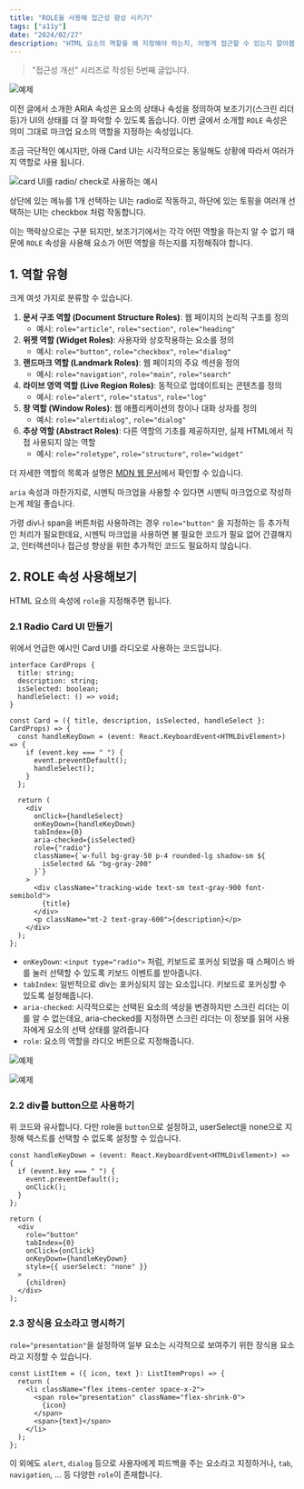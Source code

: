 ```yaml
---
title: "ROLE을 사용해 접근성 향상 시키기"
tags: ["a11y"]
date: "2024/02/27"
description: "HTML 요소의 역할을 왜 지정해야 하는지, 어떻게 접근할 수 있는지 알아봅니다."
---
```


> "접근성 개선" 시리즈로 작성된 5번째 글입니다.

![예제](/images/series-a11y.png)

이전 글에서 소개한 ARIA 속성은 요소의 상태나 속성을 정의하여 보조기기(스크린 리더 등)가 UI의 상태를 더 잘 파악할 수 있도록 돕습니다. 이번 글에서 소개할 `ROLE` 속성은 의미 그대로 마크업 요소의 역할을 지정하는 속성입니다.

조금 극단적인 예시지만, 아래 Card UI는 시각적으로는 동일해도 상황에 따라서 여러가지 역할로 사용 됩니다.

![card UI를 radio/ check로 사용하는 예시](/images/a11y-aria-4.png)

상단에 있는 메뉴를 1개 선택하는 UI는 radio로 작동하고, 하단에 있는 토핑을 여러개 선택하는 UI는 checkbox 처럼 작동합니다.

이는 맥락상으로는 구분 되지만, 보조기기에서는 각각 어떤 역할을 하는지 알 수 없기 때문에 `ROLE` 속성을 사용해 요소가 어떤 역할을 하는지를 지정해줘야 합니다.

## 1. 역할 유형

크게 여섯 가지로 분류할 수 있습니다.

1. **문서 구조 역할 (Document Structure Roles)**: 웹 페이지의 논리적 구조를 정의
   - 예시: `role="article"`, `role="section"`, `role="heading"`
2. **위젯 역할 (Widget Roles)**: 사용자와 상호작용하는 요소를 정의
   - 예시: `role="button"`, `role="checkbox"`, `role="dialog"`
3. **랜드마크 역할 (Landmark Roles)**: 웹 페이지의 주요 섹션을 정의
   - 예시: `role="navigation"`, `role="main"`, `role="search"`
4. **라이브 영역 역할 (Live Region Roles)**: 동적으로 업데이트되는 콘텐츠를 정의
   - 예시: `role="alert"`, `role="status"`, `role="log"`
5. **창 역할 (Window Roles)**: 웹 애플리케이션의 창이나 대화 상자를 정의
   - 예시: `role="alertdialog"`, `role="dialog"`
6. **추상 역할 (Abstract Roles)**: 다른 역할의 기초를 제공하지만, 실제 HTML에서 직접 사용되지 않는 역할
   - 예시: `role="roletype"`, `role="structure"`, `role="widget"`

더 자세한 역할의 목록과 설명은 [MDN 웹 문서](https://developer.mozilla.org/en-US/docs/Web/Accessibility/ARIA/Roles)에서 확인할 수 있습니다.

`aria` 속성과 마찬가지로, 시멘틱 마크업을 사용할 수 있다면 시멘틱 마크업으로 작성하는게 제일 좋습니다.

가령 div나 span을 버튼처럼 사용하려는 경우 `role="button"` 을 지정하는 등 추가적인 처리가 필요한데요, 시멘틱 마크업을 사용하면 불 필요한 코드가 필요 없어 간결해지고, 인터렉션이나 접근성 향상을 위한 추가적인 코드도 필요하지 않습니다.

## 2. ROLE 속성 사용해보기

HTML 요소의 속성에 `role`을 지정해주면 됩니다.

### 2.1 Radio Card UI 만들기

위에서 언급한 예시인 Card UI를 라디오로 사용하는 코드입니다.

```tsx showLineNumbers {9-14, 19-22}
interface CardProps {
  title: string;
  description: string;
  isSelected: boolean;
  handleSelect: () => void;
}

const Card = ({ title, description, isSelected, handleSelect }: CardProps) => {
  const handleKeyDown = (event: React.KeyboardEvent<HTMLDivElement>) => {
    if (event.key === " ") {
      event.preventDefault();
      handleSelect();
    }
  };

  return (
    <div
      onClick={handleSelect}
      onKeyDown={handleKeyDown}
      tabIndex={0}
      aria-checked={isSelected}
      role={"radio"}
      className={`w-full bg-gray-50 p-4 rounded-lg shadow-sm ${
        isSelected && "bg-gray-200"
      }`}
    >
      <div className="tracking-wide text-sm text-gray-900 font-semibold">
        {title}
      </div>
      <p className="mt-2 text-gray-600">{description}</p>
    </div>
  );
};
```

- `onKeyDown`: `<input type="radio">` 처럼, 키보드로 포커싱 되었을 때 스페이스 바를 눌러 선택할 수 있도록 키보드 이벤트를 받아줍니다.
- `tabIndex`: 일반적으로 div는 포커싱되지 않는 요소입니다. 키보드로 포커싱할 수 있도록 설정해줍니다.
- `aria-checked`: 시각적으로는 선택된 요소의 색상을 변경하지만 스크린 리더는 이를 알 수 없는데요, aria-checked를 지정하면 스크린 리더는 이 정보를 읽어 사용자에게 요소의 선택 상태를 알려줍니다
- `role`: 요소의 역할을 라디오 버튼으로 지정해줍니다.

![예제](/images/role-example-card.png)

![예제](/images/role-example-card-radio.png)

### 2.2 div를 button으로 사용하기

위 코드와 유사합니다. 다만 role을 `button`으로 설정하고, userSelect을 none으로 지정해 텍스트를 선택할 수 없도록 설정할 수 있습니다.

```tsx showLineNumbers {10, 11, 13}
const handleKeyDown = (event: React.KeyboardEvent<HTMLDivElement>) => {
  if (event.key === " ") {
    event.preventDefault();
    onClick();
  }
};

return (
  <div
    role="button"
    tabIndex={0}
    onClick={onClick}
    onKeyDown={handleKeyDown}
    style={{ userSelect: "none" }}
  >
    {children}
  </div>
);
```

### 2.3 장식용 요소라고 명시하기

`role="presentation"`을 설정하여 일부 요소는 시각적으로 보여주기 위한 장식용 요소라고 지정할 수 있습니다.

```tsx showLineNumbers {4}
const ListItem = ({ icon, text }: ListItemProps) => {
  return (
    <li className="flex items-center space-x-2">
      <span role="presentation" className="flex-shrink-0">
        {icon}
      </span>
      <span>{text}</span>
    </li>
  );
};
```

이 외에도 `alert`, `dialog` 등으로 사용자에게 피드백을 주는 요소라고 지정하거나, `tab`, `navigation`, ... 등 다양한 `role`이 존재합니다.
